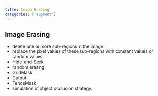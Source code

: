 ```yaml
---
title: Image Erasing
categories: ['augment']
---
```



## Image Erasing
- delete one or more sub-regions in the image 
- replace the pixel values of these sub-regions with constant values or random values 
- Hide-and-Seek 
- random erasing 
- GridMask 
- Cutout 
- FenceMask 
- simulation of object occlusion strategy.



